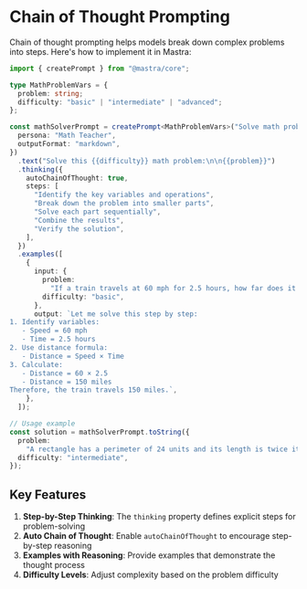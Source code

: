 # Chain of Thought Prompting

Chain of thought prompting helps models break down complex problems into steps. Here's how to implement it in Mastra:

```typescript
import { createPrompt } from "@mastra/core";

type MathProblemVars = {
  problem: string;
  difficulty: "basic" | "intermediate" | "advanced";
};

const mathSolverPrompt = createPrompt<MathProblemVars>("Solve math problem", {
  persona: "Math Teacher",
  outputFormat: "markdown",
})
  .text("Solve this {{difficulty}} math problem:\n\n{{problem}}")
  .thinking({
    autoChainOfThought: true,
    steps: [
      "Identify the key variables and operations",
      "Break down the problem into smaller parts",
      "Solve each part sequentially",
      "Combine the results",
      "Verify the solution",
    ],
  })
  .examples([
    {
      input: {
        problem:
          "If a train travels at 60 mph for 2.5 hours, how far does it go?",
        difficulty: "basic",
      },
      output: `Let me solve this step by step:
1. Identify variables:
   - Speed = 60 mph
   - Time = 2.5 hours
2. Use distance formula:
   - Distance = Speed × Time
3. Calculate:
   - Distance = 60 × 2.5
   - Distance = 150 miles
Therefore, the train travels 150 miles.`,
    },
  ]);

// Usage example
const solution = mathSolverPrompt.toString({
  problem:
    "A rectangle has a perimeter of 24 units and its length is twice its width. Find its dimensions.",
  difficulty: "intermediate",
});
```

## Key Features

1. **Step-by-Step Thinking**: The `thinking` property defines explicit steps for problem-solving
2. **Auto Chain of Thought**: Enable `autoChainOfThought` to encourage step-by-step reasoning
3. **Examples with Reasoning**: Provide examples that demonstrate the thought process
4. **Difficulty Levels**: Adjust complexity based on the problem difficulty
